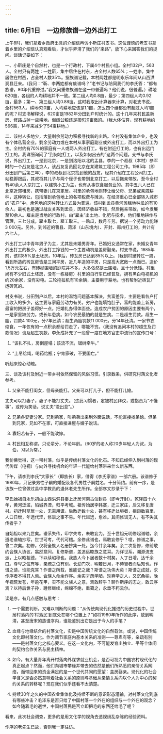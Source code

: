 ```yaml
---
---
---
```

title: 6月1日　一边修族谱一边外出打工
---

上午8时，我们拿着乡政府出具的介绍信再访小靳庄村支书。这位谨慎的老支书拿着乡里的介绍信认真观看后，才似乎弄清了我们的“来路”，放下心来回答我们的提问。谈话记要如下：

一、小靳庄是个自然村，也是一个行政村，下属4个村民小组。全村132户，563人。全村只有两姓：一姓靳，集中居住在村东，占全村人数65%；一姓李，集中居住在村西，占全村人数35%。据族谱记载，本村两姓都是明永乐年间从山西洪洞县迁来。（我问：“靳、李两姓都有族谱吗？”老书记与陪同我们的李氏答：“都有族谱，80年代重修过。”我又问重修族谱在这一带普遍吗？他们说，很普遍。）耕地620亩，各组的人均耕地并不一致。第二组人均0.8亩，最少；第四组人均0.92亩，最多；第一、第三组人均0.88亩。这时我取出计算器来计算，对老支书说，全村563人，耕地620亩，人均耕地应该是1.1亩，怎么四个组都没有超过人均1亩的呢？村支书解释说，620亩是1982年分田到户时统计的。这十几年来村民盖新房、修路占掉一些耕地，但缴公粮还是按620亩缴的。（我大体估算，现有耕地约566亩，14年来减少了54亩耕地。）

二、该村人多地少，大量剩余劳动力积极寻找新的出路。全村没有集体企业，也没有个体私营企业。剩余劳动力或在本村从事家庭副业或外出打工，而以外出打工为主。全村约有70%的家庭有一人或两人外出打工。有在附近打工的，也有出远门打工的。我详细询问了“到何地打工，以及如何出去的”这两个问题。支书与李氏说，外出打工，一是到北京，一是到洛阳以北的孟县。李的一个叔叔（本村）参军时的一个战友是北京人，该战友复员回北京在某建筑工程公司工作。1985年（即分田到户后第三年），李的叔叔到北京找到他的战友，经其介绍在工程公司打工。站稳脚跟后，其叔将其儿子与两个侄子也带到北京打工，以后拖亲带故，至今全村有40余人入京打工，以建筑小工为主，也有从事饮食服务业的。其中五六人已在北京近郊租房，携带妻儿在京定居。村里的承包地则转让给父母、兄弟或亲戚耕种，这种转让，包括落到承包地上的各项税费与摊派。在经济重心已全部转入城市的“农户”中，承包地的这种转让方式最为普遍。该村到孟县黄河滩租地种瓜的有10余人。最初也是通过战友关系到孟县，因经济收益不错，然后拖亲带故，如今发展至10余人。雇主是当地的行政村，由“雇主”出土地、化肥与技术，他们租地耕作与管理，三七分成，雇主取七，雇工取三。一熟瓜，数月辛劳。据说一个劳动力能赚3 000元。另外，到邻近的曹县、菏泽（山东境内）、开封、郑州打工的，共计有六七人。

外出打工以中青年男子为主，尤其是未婚男青年。已婚妇女通常在家，未婚女青年外出打工的极少。外出打工挣钱的一个主要动机是盖房娶亲。村支书说，1985年前，该村85%是土坯房。10年后，砖瓦房已达到85%以上。（我到村里转过一周，看到所造的砖瓦房皆是三间平房，近几年造的平房，只是高大宽敞一点而已。造价1.5万元左右，有砖砌围墙的庭院并不多。大多依然是土围墙，且十分低矮。村里尚有不少旧式土坯房，没有一栋楼房）村里的自行车已经普及，拥有黑白电视机的约20余家，没有彩电。三轮拖拉机有10余辆，主要用于耕地，也有帮附近砖瓦厂运砖瓦的。

村支书说，分田到户以后，本村的温饱问题基本解决，贫富差异，主要是看各户打工收入的多少，这主要与家庭劳动力有关。穷户也能填饱肚子，富的能盖上新房，最富的把房子盖得好一点，把婚礼办得体面些。造成农户贫困的原因主要有两个，一是家里缺劳力，或长年患病。如今农民最怕的就是生病。二是超生罚款。超生一胎，罚款4 100元，分7年还清；超生两胎罚款11 000元，分14年还清。一家节衣缩食，一年仅有的一点积余都给罚走了，哪能不穷。（我没有追问本村的超生及罚款情况）谈及超生罚款，李永成补充了一段曾一度在地方官吏中流行的宣传口号：

1. “该扎不扎，房倒屋塌；该流不流，锯树牵牛。”

2. “上吊给绳，喝药给瓶；宁肯家破，不要国亡。”

听起来惊心动魄。

三、谈及该村及附近一带乡村依然保留的风俗习惯。引录数条，供研究村落文化者参考。

1. 父亲不能打闺女，但母亲能打。父亲可以打儿子，但不能打儿媳。

丈夫可以打妻子，妻子不能打丈夫。（违此习惯者，定被村民非议，或指责为“不懂事”，或传为笑话，说丈夫“没出息”。）

2. 兄弟各娶妻分家。兄到弟家，叫弟弟出来到外面说话，不能直接找弟媳。但弟到兄家，兄如不在家，可直接进屋与嫂子说话。

3. 寡妇若有子，一般不能改嫁。

4. 村民相互称谓，只论辈分，不论年龄。（60岁的老人称20岁年轻人为叔，为伯，习以为常。）

我仿佛觉得，这一带村落，似乎是传统村落文化的化石。不知已经伸入到村落的现代传媒（电视）与向外寻找机会的年轻一代能给村落带来什么新东西。

下午，请李到李氏“大家长”（即族长）家，借得《李氏家谱》一部六册。该谱修于1980年，只记录男性子嗣的婚配及各代男性子嗣姓名，十分简约。前有一序，是该族一位曾做过县中学教员的退休老先生所作。全部序文抄录于下：

李氏始祖自永乐初由山西洪洞县奉上迁居河南古仪封县（即今开封）。乾隆四十六年，黄河泛滥，陷城界湮，归平考城。祖传始居李韩寨，迁三家庄，后又移复唐村。初迁时萃居一处，无需用谱。后散迁数十处，甚有移迁处境者，相距数百里，人口日增，年远代湮，修谱之事不易。年代越远，愈难。其间修谱无人，有不失其传者乎？

自始祖以来九世矣。谱系失传，印字失考，未敢妄为。至十世祖元明修起谱轴，余遵老谱轴抄写，世世可考，代代可稽。余修此谱也，焉敢妄修乎？噫，修谱之事，曾二次矣。初修，仅将全族人名册抄集一处，迄今廿余年矣。余二次复修，修前敬约合族人协议，翕然意同。复修斯谱，盖追远睦族之意耳。为详世系，溯源流支派，上以昭祖德，下以续昭穆也。我族人今卜居者数十村矣，人丁日增，达千余口。尊卑之位有等，亲疏之位有别。长幼门次，明若日月，不待智者而后知也。作谱之请，谁能克耳？作谱之所载，谁能记之哉？斯谱之功伟大矣！斯谱之成就，求作序者不得其人焉。合族人命余作序。余实才疏学陋，矧弃学之人，又沉桑榆，晚年视荒发苍，年逾花甲，实不能文族人之意，焉敢辞乎？聊作斯序的志之，敢云序焉？以待后世子孙，踵修继续，绵绵不绝，重纂之，永垂不朽云尔。

读是序，有几点感触与思考：

1. 一个需要判断，又难以判断的问题：“从传统向现代化推进的历史过程中，世居村落内的‘村落民’到底处在哪个位置上？”如将1980年所作的此序，放到明清，甚至唐宋的族谱序内，谁能鉴别出它是出于今人的手笔？

2. 血缘与地缘结合的村落文化，实是中国传统文化的自然载体。或说，中国传统文化即村落文化。作为调节家庭内基本关系的准则——尊卑有等，亲疏有别——是村落文化之核心要义。在这一文化内，不可能发育出独立、平等个体间的契约合作关系与民主精神。

3. 如今，有大量青年离开村落向外谋求就业机会，是否可视为中国农村现代化的真正起点？然而，他们向城市攀缘并带去的依然是他们所熟悉的亲情关系网络，而带回来的资金满足的是一个世代共同的愿望：盖房娶亲。现代化的社会学含义是否必然意味着社会关系的原则与基础从亲情关系向以个人为中心的契约关系的转移呢？现在我们似乎还看不太清楚。

4. 持续30年之久的中国农业集体化及持续不断的意识形态灌输，对村落文化到底有哪些冲击？毛泽东是否只给了中国村落一个外在的组织与一个外在的观念？如今随着毛的逝世，中国村落民是否立即把毛的东西还给毛了呢？

看来，此次社会调查，更多的是用文化学的视角去透视纷乱杂陈的经验资料。

作序的老先生已故，否则我一定往访。